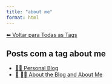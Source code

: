 ```yaml
---
title: "about me"
format: html
---
```


[⬅ Voltar para Todas as Tags](../tags.qmd)

## Posts com a tag **about me**

- [🧑‍🏫 Personal Blog](/posts/personal/index.html)
- [📘 🧑‍💻 About the Blog and About Me](/posts/personal/about-the-blog.html)
